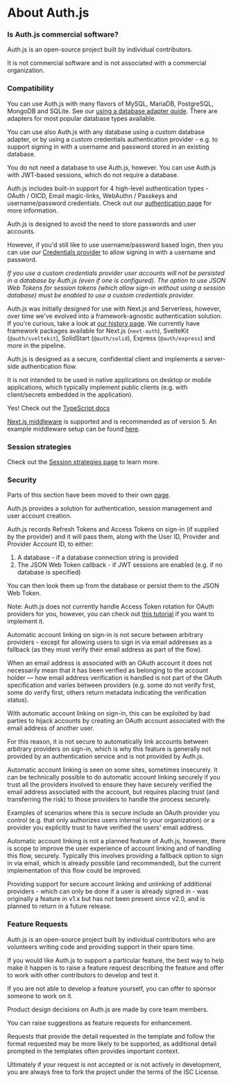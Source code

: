 
# About Auth.js

### Is Auth.js commercial software?

Auth.js is an open-source project built by individual contributors.

It is not commercial software and is not associated with a commercial organization.

### Compatibility

<Accordions>
<Accordion title="What databases does Auth.js support?">

You can use Auth.js with many flavors of MySQL, MariaDB, PostgreSQL, MongoDB and SQLite. See our [using a database adapter guide](/getting-started/database). There are adapters for most popular database types available.

You can use also Auth.js with any database using a custom database adapter, or by using a custom credentials authentication provider - e.g. to support signing in with a username and password stored in an existing database.

You do not need a database to use Auth.js, however. You can use Auth.js with JWT-based sessions, which do not require a database.

</Accordion>

<Accordion title="What authentication services does Auth.js support?">

Auth.js includes built-in support for 4 high-level authentication types - OAuth / OICD, Email magic-links, WebAuthn / Passkeys and username/password credentials. Check out our [authentication page](/getting-started/authentication) for more information.

</Accordion>

<Accordion title="Does Auth.js support signing in with a username and password?">

Auth.js is designed to avoid the need to store passwords and user accounts.

However, if you'd still like to use username/password based login, then you can use our [Credentials provider](/getting-started/authentication/credentials) to allow signing in with a username and password.

_If you use a custom credentials provider user accounts will not be persisted in a database by Auth.js (even if one is configured). The option to use JSON Web Tokens for session tokens (which allow sign-in without using a session database) must be enabled to use a custom credentials provider._

</Accordion>

<Accordion title="Can I use Auth.js with a website that does not use Next.js?">

Auth.js was initially designed for use with Next.js and Serverless, however, over time we've evolved into a framework-agnostic authentication solution. If you're curious, take a look at [our history page](/contributors#history). We currently have framework packages available for Next.js (`next-auth`), SvelteKit (`@auth/sveltekit`), SolidStart (`@auth/solid`), Express (`@auth/express`) and more in the pipeline.

</Accordion>

<Accordion title="Can I use Auth.js with React Native?">

Auth.js is designed as a secure, confidential client and implements a server-side authentication flow.

It is not intended to be used in native applications on desktop or mobile applications, which typically implement public clients (e.g. with client/secrets embedded in the application).

</Accordion>

<Accordion title="Is Auth.js supporting TypeScript?">

Yes! Check out the [TypeScript docs](/getting-started/typescript)

</Accordion>

<Accordion title="Is Auth.js compatible with Next.js 12 Middleware?">

[Next.js middleware](https://nextjs.org/docs/middleware) is supported and is recommended as of version 5. An example middleware setup can be found [here](/getting-started/session-management/protecting#nextjs-middleware).

</Accordion>
</Accordions>

### Session strategies

Check out the [Session strategies page](/concepts/session-strategies) to learn more.

### Security

Parts of this section have been moved to their own [page](/security).

<Accordions>
<Accordion title="How do I get Refresh Tokens and Access Tokens for an OAuth account?">

Auth.js provides a solution for authentication, session management and user account creation.

Auth.js records Refresh Tokens and Access Tokens on sign-in (if supplied by the provider) and it will pass them, along with the User ID, Provider and Provider Account ID, to either:

1. A database - if a database connection string is provided
2. The JSON Web Token callback - if JWT sessions are enabled (e.g. if no database is specified)

You can then look them up from the database or persist them to the JSON Web Token.

Note: Auth.js does not currently handle Access Token rotation for OAuth providers for you, however, you can check out [this tutorial](/guides/TODO) if you want to implement it.

</Accordion>
<Accordion title="When I sign in with another account with the same email address, why are accounts not linked automatically?">

Automatic account linking on sign-in is not secure between arbitrary providers - except for allowing users to sign in via email addresses as a fallback (as they must verify their email address as part of the flow).

When an email address is associated with an OAuth account it does not necessarily mean that it has been verified as belonging to the account holder — how email address verification is handled is not part of the OAuth specification and varies between providers (e.g. some do not verify first, some do verify first, others return metadata indicating the verification status).

With automatic account linking on sign-in, this can be exploited by bad parties to hijack accounts by creating an OAuth account associated with the email address of another user.

For this reason, it is not secure to automatically link accounts between arbitrary providers on sign-in, which is why this feature is generally not provided by an authentication service and is not provided by Auth.js.

Automatic account linking is seen on some sites, sometimes insecurely. It can be technically possible to do automatic account linking securely if you trust all the providers involved to ensure they have securely verified the email address associated with the account, but requires placing trust (and transferring the risk) to those providers to handle the process securely.

Examples of scenarios where this is secure include an OAuth provider you control (e.g. that only authorizes users internal to your organization) or a provider you explicitly trust to have verified the users' email address.

Automatic account linking is not a planned feature of Auth.js, however, there is scope to improve the user experience of account linking and of handling this flow, securely. Typically this involves providing a fallback option to sign in via email, which is already possible (and recommended), but the current implementation of this flow could be improved.

Providing support for secure account linking and unlinking of additional providers - which can only be done if a user is already signed in - was originally a feature in v1.x but has not been present since v2.0, and is planned to return in a future release.

</Accordion>
</Accordions>

### Feature Requests

<Accordions>
<Accordion title="Why doesn't Auth.js support [a particular feature]?">

Auth.js is an open-source project built by individual contributors who are volunteers writing code and providing support in their spare time.

If you would like Auth.js to support a particular feature, the best way to help make it happen is to raise a feature request describing the feature and offer to work with other contributors to develop and test it.

If you are not able to develop a feature yourself, you can offer to sponsor someone to work on it.

</Accordion>
<Accordion title="I disagree with a design decision, how can I change your mind?">

Product design decisions on Auth.js are made by core team members.

You can raise suggestions as feature requests for enhancement.

Requests that provide the detail requested in the template and follow the format requested may be more likely to be supported, as additional detail prompted in the templates often provides important context.

Ultimately if your request is not accepted or is not actively in development, you are always free to fork the project under the terms of the ISC License.

</Accordion>
</Accordions>
